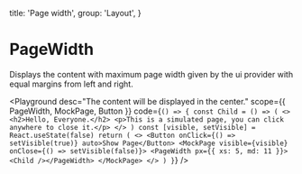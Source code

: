 
  title: 'Page width',
  group: 'Layout',
}

# PageWidth 

Displays the content with maximum page width given by the ui provider with equal margins from left and right.

<Playground
  desc="The content will be displayed in the center."
  scope={{ PageWidth, MockPage, Button }}
  code={`
() => {
  const Child = () => (
    <>
      <h2>Hello, Everyone.</h2>
      <p>This is a simulated page, you can click anywhere to close it.</p>
    </>
  )
  const [visible, setVisible] = React.useState(false)
  return (
    <>
      <Button onClick={() => setVisible(true)} auto>Show Page</Button>
      <MockPage visible={visible} onClose={() => setVisible(false)}>
        <PageWidth px={{ xs: 5, md: 11 }}><Child /></PageWidth>
      </MockPage>
    </>
  )
}
`}
/>

<Attributes component="PageWidth" edit="/app/components/page-width.mdx"></Attributes>
